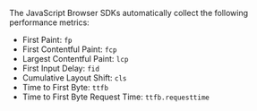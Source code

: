 The JavaScript Browser SDKs automatically collect the following performance metrics:

- First Paint: `fp`
- First Contentful Paint: `fcp`
- Largest Contentful Paint: `lcp`
- First Input Delay: `fid`
- Cumulative Layout Shift: `cls`
- Time to First Byte: `ttfb`
- Time to First Byte Request Time: `ttfb.requesttime`
